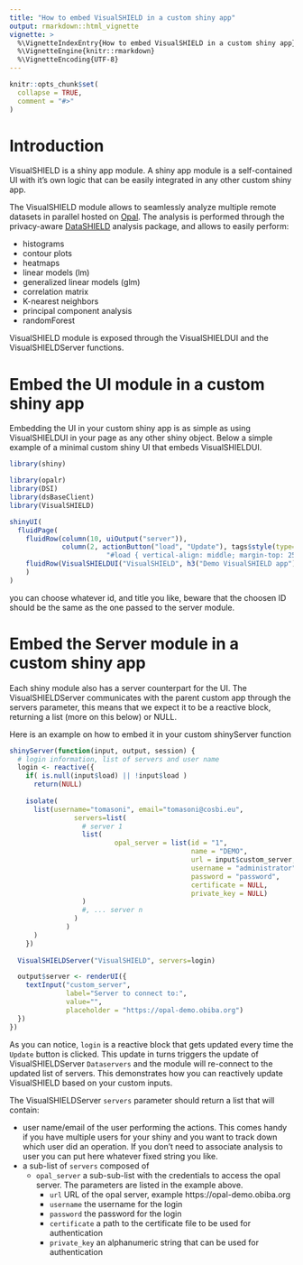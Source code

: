 ```yaml
---
title: "How to embed VisualSHIELD in a custom shiny app"
output: rmarkdown::html_vignette
vignette: >
  %\VignetteIndexEntry{How to embed VisualSHIELD in a custom shiny app}
  %\VignetteEngine{knitr::rmarkdown}
  %\VignetteEncoding{UTF-8}
---
```


```r
knitr::opts_chunk$set(
  collapse = TRUE,
  comment = "#>"
)
```

# Introduction

VisualSHIELD is a shiny app module.
A shiny app module is a self-contained UI with it's own logic that can be easily integrated in any other custom shiny app. 

The VisualSHIELD module allows to seamlessly analyze multiple remote datasets in parallel hosted on  [Opal](https://www.obiba.org/pages/products/opal/). 
The analysis is performed through the privacy-aware [DataSHIELD](https://www.datashield.ac.uk/) analysis package, and allows to easily perform:

- histograms
- contour plots
- heatmaps
- linear models (lm)
- generalized linear models (glm)
- correlation matrix
- K-nearest neighbors
- principal component analysis
- randomForest

VisualSHIELD module is exposed through the VisualSHIELDUI and the VisualSHIELDServer functions. 

# Embed the UI module in a custom shiny app

Embedding the UI in your custom shiny app is as simple as using VisualSHIELDUI in your page as any other shiny object.
Below a simple example of a minimal custom shiny UI that embeds VisualSHIELDUI.

```r
library(shiny)

library(opalr)
library(DSI)
library(dsBaseClient)
library(VisualSHIELD)

shinyUI(
  fluidPage(
    fluidRow(column(10, uiOutput("server")),
             column(2, actionButton("load", "Update"), tags$style(type='text/css', 
                        "#load { vertical-align: middle; margin-top: 25px;}"))),
    fluidRow(VisualSHIELDUI("VisualSHIELD", h3("Demo VisualSHIELD app")))
    )
)
```

you can choose whatever id, and title you like, beware that the choosen ID should be the same as the one passed
to the server module.

# Embed the Server module in a custom shiny app

Each shiny module also has a server counterpart for the UI. 
The VisualSHIELDServer communicates with the parent custom app through the servers parameter, 
this means that we expect it to be a reactive block, 
returning a list (more on this below) or NULL.

Here is an example on how to embed it in your custom shinyServer function

```r
 
shinyServer(function(input, output, session) {
  # login information, list of servers and user name
  login <- reactive({
    if( is.null(input$load) || !input$load )
      return(NULL)
    
    isolate( 
      list(username="tomasoni", email="tomasoni@cosbi.eu",
                servers=list(
                  # server 1
                  list(
                          opal_server = list(id = "1",
                                             name = "DEMO",
                                             url = input$custom_server,
                                             username = "administrator",
                                             password = "password",
                                             certificate = NULL,
                                             private_key = NULL)
                  )
                  #, ... server n
                )
              ) 
      )
    })
  
  VisualSHIELDServer("VisualSHIELD", servers=login)

  output$server <- renderUI({
    textInput("custom_server", 
              label="Server to connect to:", 
              value="", 
              placeholder = "https://opal-demo.obiba.org")
  })
})
```

As you can notice, `login` is a reactive block that gets updated every time the `Update` button is clicked.
This update in turns triggers the update of VisualSHIELDServer `Dataservers` and the module will re-connect to the updated list of servers.
This demonstrates how you can reactively update VisualSHIELD based on your custom inputs.

The VisualSHIELDServer `servers` parameter should return a list that will contain:

- user name/email of the user performing the actions. This comes handy if you have multiple users for your shiny and you want to track down which user did an operation. If you don't need to associate analysis to user you can put here whatever fixed string you like.
- a sub-list of `servers` composed of 
  - `opal_server` a sub-sub-list with the credentials to access the opal server. The parameters are listed in the example above.
    - `url` URL of the opal server, example https://opal-demo.obiba.org
    - `username` the username for the login
    - `password` the password for the login
    - `certificate` a path to the certificate file to be used for authentication
    - `private_key` an alphanumeric string that can be used for authentication

